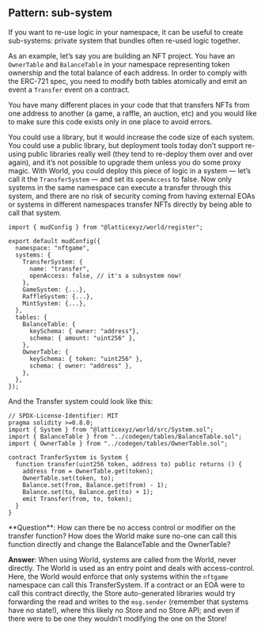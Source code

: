 ## Pattern: sub-system

If you want to re-use logic in your namespace, it can be useful to create sub-systems: private system that bundles often re-used logic together.

As an example, let’s say you are building an NFT project. You have an `OwnerTable` and `BalanceTable` in your namespace representing token ownership and the total balance of each address. In order to comply with the ERC-721 spec, you need to modify both tables atomically and emit an event a `Transfer` event on a contract.

You have many different places in your code that that transfers NFTs from one address to another (a game, a raffle, an auction, etc) and you would like to make sure this code exists only in one place to avoid errors.

You could use a library, but it would increase the code size of each system. You could use a public library, but deployment tools today don’t support re-using public libraries really well (they tend to re-deploy them over and over again), and it’s not possible to upgrade them unless you do some proxy magic.
With World, you could deploy this piece of logic in a system — let’s call it the `TransferSystem` — and set its `openAccess` to false. Now only systems in the same namespace can execute a transfer through this system, and there are no risk of security coming from having external EOAs or systems in different namespaces transfer NFTs directly by being able to call that system.

```tsx
import { mudConfig } from "@latticexyz/world/register";

export default mudConfig({
  namespace: "nftgame",
  systems: {
    TransferSystem: {
      name: "transfer",
      openAccess: false, // it's a subsystem now!
    },
    GameSystem: {...},
    RaffleSystem: {...},
    MintSystem: {...},
  },
  tables: {
    BalanceTable: {
      keySchema: { owner: "address"},
      schema: { amount: "uint256" },
    },
    OwnerTable: {
      keySchema: { token: "uint256" },
      schema: { owner: "address" },
    },
  },
});
```

And the Transfer system could look like this:

```solidity
// SPDX-License-Identifier: MIT
pragma solidity >=0.8.0;
import { System } from "@latticexyz/world/src/System.sol";
import { BalanceTable } from "../codegen/tables/BalanceTable.sol";
import { OwnerTable } from "../codegen/tables/OwnerTable.sol";

contract TranferSystem is System {
  function transfer(uint256 token, address to) public returns () {
    address from = OwnerTable.get(token);
    OwnerTable.set(token, to);
    Balance.set(from, Balance.get(from) - 1);
    Balance.set(to, Balance.get(to) + 1);
    emit Transfer(from, to, token);
  }
}
```

<aside style={{padding: '1em', border:'2px dashed #ddd', borderRadius: '1em'}}>
**Question**: How can there be no access control or modifier on the transfer function? How does the World make sure no-one can call this function directly and change the BalanceTable and the OwnerTable?

**Answer**: When using World, systems are called from the World, never directly. The World is used as an entry point and deals with access-control. Here, the World would enforce that only systems within the `nftgame` namespace can call this TransferSystem. If a contract or an EOA were to call this contract directly, the Store auto-generated libraries would try forwarding the read and writes to the `msg.sender` (remember that systems have no state!), where this likely no Store and no Store API; and even if there were to be one they wouldn’t modifying the one on the Store!

</aside>
